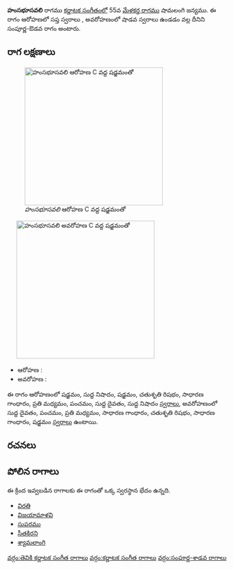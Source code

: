 {{Infobox ragam
	| name          	= హంసభూసవలి
	| synonym	    	= 
	| mela          	= 
	| chakra        	= 
	| janaka        	= 
	| type          	= సంపూర్ణ-శాడవ
	| arohanam      	= {{svaraC|S|N1|S|R2|G2|M2|P|D1|N1}} 
	| avarohanam    	= {{svaraC|D1|P|M2|G2|R2|G2|S}}
	| jeeva         	=
	| chhaya        	=
	| nyasa         	=
	| vishesha      	= 
	| equivalent  		= 
}}
{{కర్ణాటక సంగీత రాగాలు}}
'''హంసభూసవలి''' రాగము [[కర్ణాటక సంగీతం]]లో 55వ [[మేళకర్త రాగము]] షామలంగి జన్యము.  ఈ రాగం ఆరోహణలో సప్త స్వరాలు , అవరోహణంలో షాడవ స్వరాలు ఉండడం వల్ల దీనిని సంపూర్ణ-ఔడవ రాగం అంటారు.


==రాగ లక్షణాలు==
[[Image:hamsabhusavali_ar_kb2wiki.png|thumb|right|316px|''హంసభూసవలి'' ఆరోహణ C వద్ద షడ్జమంతో]]
	[[Image:hamsabhusavali_av_kb2wiki.png|thumb|right|316px|''హంసభూసవలి'' అవరోహణ C వద్ద షడ్జమంతో]]

* ఆరోహణ : {{svaraC|S|N1|S|R2|G2|M2|P|D1|N1}} 
* అవరోహణ : {{svaraC|D1|P|M2|G2|R2|G2|S}}

ఈ రాగం ఆరోహణంలో షడ్జమం, సుద్ద నిషాదం, షడ్జమం, చతుశృతి రిషభం, సాధారణ  గాంధారం, ప్రతి మధ్యమం, పంచమం, సుద్ద దైవతం, సుద్ద నిషాదం [[స్వరాలు]], అవరోహణంలో సుద్ద దైవతం, పంచమం, ప్రతి మధ్యమం, సాధారణ  గాంధారం, చతుశృతి రిషభం, సాధారణ  గాంధారం, షడ్జమం [[స్వరాలు]] ఉంటాయి.

==రచనలు==



==పోలిన రాగాలు==
ఈ క్రింద ఇవ్వబడిన రాగాలకు ఈ రాగంతో ఒక్క స్వరస్థాన భేదం ఉన్నది.
* [[విరతి]]
* [[విజయామాళవి]]
* [[సుపరము]]
* [[సీతకిరని]]
* [[శ్యామలాంగి]]



[[వర్గం:తెవికి కర్ణాటక సంగీత రాగాలు]]
[[వర్గం:కర్ణాటక సంగీత రాగాలు]]
[[వర్గం:సంపూర్ణ-శాడవ రాగాలు]]